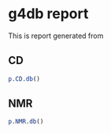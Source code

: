 # g4db report

This is report generated from 

## CD

```r
p.CD.db()
```
## NMR

```r
p.NMR.db()
```


